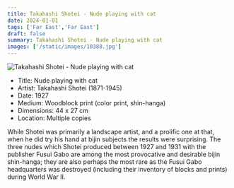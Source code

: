 ```yaml
---
title: Takahashi Shotei - Nude playing with cat
date: 2024-01-01
tags: ['Far East','Far East']
draft: false
summary: Takahashi Shotei - Nude playing with cat
images: ['/static/images/10388.jpg']
---
```


![Takahashi Shotei - Nude playing with cat](/static/images/10388.jpg)

* Title: Nude playing with cat
* Artist: Takahashi Shotei (1871-1945)
* Date: 1927
* Medium: Woodblock print (color print, shin-hanga)
* Dimensions: 44 x 27 cm
* Location: Multiple copies

While Shotei was primarily a landscape artist, and a prolific one at that, when he did try his hand at bijin subjects the results were surprising. The three nudes which Shotei produced between 1927 and 1931 with the publisher Fusui Gabo are among the most provocative and desirable bijin shin-hanga; they are also perhaps the most rare as the Fusui Gabo headquarters was destroyed (including their inventory of blocks and prints) during World War II.
